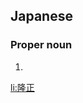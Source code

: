==Japanese==
{{ja-kanjitab|たか|まさ|yomi=k}}

===Proper noun===
{{ja-pos|proper|たかまさ}}

# {{given name|male|lang=ja|sort=たかまさ}}

[[li:隆正]]